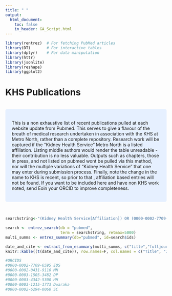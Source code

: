```yaml
---
title: " "
output:
  html_document:
    toc: false
    in_header: GA_Script.html
---
```


```r
library(rentrez)  # For fetching PubMed articles
library(DT)       # For interactive tables
library(dplyr)    # For data manipulation
library(httr) 
library(jsonlite)
library(reshape)
library(ggplot2)
```


# KHS Publications 

<br>
<style>
div.blue { background-color:#e6f0ff; border-radius: 5px; padding: 20px;}
</style>
<div class = "blue">
        
This is a non exhaustive list of recent publications pulled at each website update from Pubmed. 
This serves to give a flavour of the breath of medical research undertaken in association with the KHS at Metro North, rather than a complete repository. 
Research work will be captured if the "Kidney Health Service" Metro North is a listed affiliation. 
Listing middle authors would render the table unreadable - their contribution is no less valuable. 
Outputs such as chapters, those in press, and not listed on pubmed wont be pulled via this method, nor will the multiple variations of "Kidney Health Service" that one may enter during submission process. 
Finally, note the change in the name to KHS is recent, so prior to that , affiliation based entries will not be found.
If you want to be included here and have non KHS work noted, send Eoin your ORCID to improve completeness.

</div>
<br>
      
 

  
```r
searchstring<-"(Kidney Health Service[Affiliation]) OR (0000-0002-7709-6595) OR (0000-0002-0431-9110) OR (0000-0003-1505-3482) OR (0000-0003-4342-5300) OR (0000-0003-1215-1773) or (0000-0002-6294-0060) or (0000-0003-4342-5300)or (0000-0002-6294-0060) or (0000-0001-6145-1591) or (0000-0002-7870-5073) or (0000-0002-6024-7684) or (0000-0003-1215-1773) or (0000-0003-3142-9195) or (0000-0003-1656-2385) or (0000-0003-0752-4651)"

search <- entrez_search(db = "pubmed",
                        term = searchstring, retmax=5000)
multi_summs <- entrez_summary(db="pubmed", id=search$ids)

date_and_cite <- extract_from_esummary(multi_summs, c("title","fulljournalname","pubdate","sortfirstauthor","lastauthor","uid" ))
knitr::kable((t(date_and_cite)), row.names=F, col.names = c("Title", "Journal", "Publication Date", "First Author", "Last Author","PMID"))  
```
```r
#ORCIDS
#0000-0002-7709-6595 EOS
#0000-0002-0431-9110 MN
#0000-0003-1505-3482 DP
#0000-0003-4342-5300 HH
#0000-0003-1215-1773 Dwaraka
#0000-0002-6294-0060 SC
```

